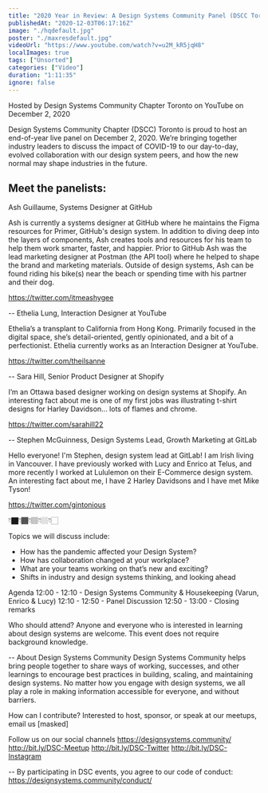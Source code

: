 ```yaml
---
title: "2020 Year in Review: A Design Systems Community Panel (DSCC Toronto)"
publishedAt: "2020-12-03T06:17:16Z"
image: "./hqdefault.jpg"
poster: "./maxresdefault.jpg"
videoUrl: "https://www.youtube.com/watch?v=u2M_kR5jqH8"
localImages: true
tags: ["Unsorted"]
categories: ["Video"]
duration: "1:11:35"
ignore: false
---
```


Hosted by Design Systems Community Chapter Toronto
on YouTube
on December 2, 2020

Design Systems Community Chapter (DSCC) Toronto is proud to host an end-of-year live panel on December 2, 2020. We’re bringing together industry leaders to discuss the impact of COVID-19 to our day-to-day, evolved collaboration with our design system peers, and how the new normal may shape industries in the future.

## Meet the panelists:

Ash Guillaume, Systems Designer at GitHub

Ash is currently a systems designer at GitHub where he maintains the Figma resources for Primer, GitHub's design system. In addition to diving deep into the layers of components, Ash creates tools and resources for his team to help them work smarter, faster, and happier. Prior to GitHub Ash was the lead marketing designer at Postman (the API tool) where he helped to shape the brand and marketing materials.
Outside of design systems, Ash can be found riding his bike(s) near the beach or spending time with his partner and their dog.

https://twitter.com/itmeashygee

--
Ethelia Lung, Interaction Designer at YouTube

Ethelia’s a transplant to California from Hong Kong. Primarily focused in the digital space, she’s detail-oriented, gently opinionated, and a bit of a perfectionist. Ethelia currently works as an Interaction Designer at YouTube.

https://twitter.com/theilsanne

--
Sara Hill, Senior Product Designer at Shopify

I’m an Ottawa based designer working on design systems at Shopify. An interesting fact about me is one of my first jobs was illustrating t-shirt designs for Harley Davidson... lots of flames and chrome.

https://twitter.com/sarahill22

--
Stephen McGuinness, Design Systems Lead, Growth Marketing at GitLab

Hello everyone! I'm Stephen, design system lead at GitLab! I am Irish living in Vancouver. I have previously worked with Lucy and Enrico at Telus, and more recently I worked at Lululemon on their E-Commerce design system. An interesting fact about me, I have 2 Harley Davidsons and I have met Mike Tyson!

https://twitter.com/gintonious

👇🏿👇🏾👇🏽👇🏼👇🏻

Topics we will discuss include:

- How has the pandemic affected your Design System?
- How has collaboration changed at your workplace?
- What are your teams working on that’s new and exciting?
- Shifts in industry and design systems thinking, and looking ahead

Agenda
12:00 - 12:10 - Design Systems Community & Housekeeping (Varun, Enrico & Lucy)
12:10 - 12:50 - Panel Discussion
12:50 - 13:00 - Closing remarks

Who should attend?
Anyone and everyone who is interested in learning about design systems are welcome. This event does not require background knowledge.

--
About Design Systems Community
Design Systems Community helps bring people together to share ways of working, successes, and other learnings to encourage best practices in building, scaling, and maintaining design systems. No matter how you engage with design systems, we all play a role in making information accessible for everyone, and without barriers.

How can I contribute?
Interested to host, sponsor, or speak at our meetups, email us [masked]

Follow us on our social channels
https://designsystems.community/
http://bit.ly/DSC-Meetup
http://bit.ly/DSC-Twitter
http://bit.ly/DSC-Instagram

--
By participating in DSC events, you agree to our code of conduct: https://designsystems.community/conduct/
